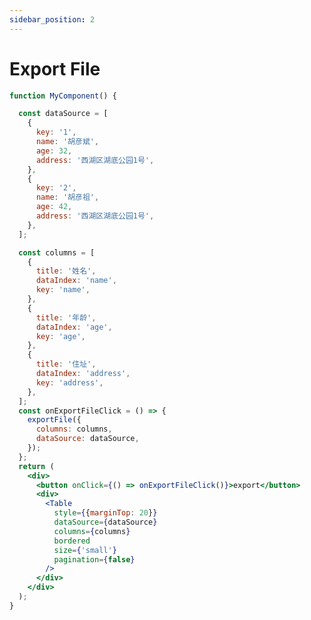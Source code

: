 ```yaml
---
sidebar_position: 2
---
```


# Export File

```jsx live
function MyComponent() {

  const dataSource = [
    {
      key: '1',
      name: '胡彦斌',
      age: 32,
      address: '西湖区湖底公园1号',
    },
    {
      key: '2',
      name: '胡彦祖',
      age: 42,
      address: '西湖区湖底公园1号',
    },
  ];

  const columns = [
    {
      title: '姓名',
      dataIndex: 'name',
      key: 'name',
    },
    {
      title: '年龄',
      dataIndex: 'age',
      key: 'age',
    },
    {
      title: '住址',
      dataIndex: 'address',
      key: 'address',
    },
  ];
  const onExportFileClick = () => {
    exportFile({
      columns: columns,
      dataSource: dataSource,
    });
  };
  return (
    <div>
      <button onClick={() => onExportFileClick()}>export</button>
      <div>
        <Table
          style={{marginTop: 20}}
          dataSource={dataSource}
          columns={columns}
          bordered
          size={'small'}
          pagination={false}
        />
      </div>
    </div>
  );
}
```
